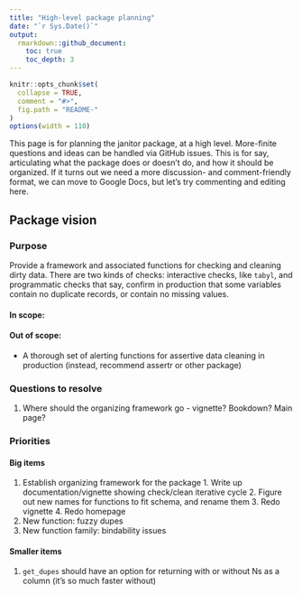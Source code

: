 ```yaml
---
title: "High-level package planning"
date: "`r Sys.Date()`"
output:
  rmarkdown::github_document:
    toc: true
    toc_depth: 3
---
```



<!-- README.md is generated from README.Rmd. Please edit that file -->

```r
knitr::opts_chunk$set(
  collapse = TRUE, 
  comment = "#>",
  fig.path = "README-"  
)
options(width = 110)
```

This page is for planning the janitor package, at a high level.  More-finite questions and ideas can be handled via GitHub issues.  This is for say, articulating what the package does or doesn't do, and how it should be organized.  If it turns out we need a more discussion- and comment-friendly format, we can move to Google Docs, but let's try commenting and editing here.

## Package vision

### Purpose

Provide a framework and associated functions for checking and cleaning dirty data.  There are two kinds of checks: interactive checks, like `tabyl`, and programmatic checks that say, confirm in production that some variables contain no duplicate records, or contain no missing values.

#### In scope:

#### Out of scope:

  * A thorough set of alerting functions for assertive data cleaning in production (instead, recommend assertr or other package)
  
### Questions to resolve

  1. Where should the organizing framework go - vignette?  Bookdown?  Main page?
  
### Priorities

#### Big items
  1.  Establish organizing framework for the package
    1. Write up documentation/vignette showing check/clean iterative cycle
    2. Figure out new names for functions to fit schema, and rename them
    3. Redo vignette
    4. Redo homepage
  2. New function: fuzzy dupes
  3. New function family: bindability issues

#### Smaller items
  1. `get_dupes` should have an option for returning with or without Ns as a column (it's so much faster without)